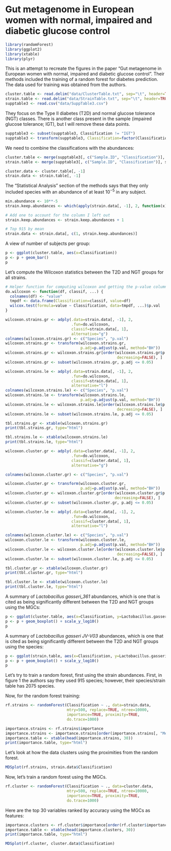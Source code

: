 Gut metagenome in European women with normal, impaired and diabetic glucose control
========================================================

```r
library(randomForest)
library(ggplot2)
library(xtable)
library(plyr)
```


This is an attempt to recreate the figures in the paper "Gut metagenome in European women with normal, impaired and diabetic glucose control". Their methods included the training of a random forest for diabetes prediction. The data used for training was obtained from the authors.


```r
cluster.table <- read.delim("data/ClusterTable.txt", sep="\t", header=TRUE)
strain.table <- read.delim("data/StrainTable.txt", sep="\t", header=TRUE)
supptable3 <- read.csv("data/SuppTable3.csv")
```
They focus on the Type II diabetes (T2D) and normal glucose tolerance (NGT) classes. There is another class present in the sample (impaired glucose tolerance; IGT), but I will remove these data points.

```r
supptable3 <- subset(supptable3, Classification != "IGT")
supptable3 <- transform(supptable3, Classification=factor(Classification))
```

We need to combine the classifications with the abundances:
```r
cluster.table <- merge(supptable3[, c("Sample.ID", "Classification")], cluster.table, by.x="Sample.ID", by.y="Subjects")
strain.table <- merge(supptable3[, c("Sample.ID", "Classification")], strain.table, by.x="Sample.ID", by.y="Subject")

cluster.data <- cluster.table[, -1]
strain.data <- strain.table[, -1]

```

The "Statistical Analysis" section of the methods says that they only included species with an abundance of at least $10^{-5}$ in any subject.

```r
min.abundance <- 10**-5
strain.keep.abundances <- which(apply(strain.data[, -1], 2, function(x) any(x >= min.abundance)))

# Add one to account for the column I left out
strain.keep.abundances <- strain.keep.abundances + 1

# Top 915 by mean
strain.data <- strain.data[, c(1, strain.keep.abundances)]

```

A view of number of subjects per group:

```r
p <- ggplot(cluster.table, aes(x=Classification))
p <- p + geom_bar()
p
```

Let's compute the Wilcoxon statistics between the T2D and NGT groups for all strains.

```r
# Helper function for computing wilcoxon and getting the p-value column-wise from a matrix
do.wilcoxon <- function(df, classif, ...) {
  colnames(df) <- "value"
  tmpdf <- data.frame(Classification=classif, value=df)
  wilcox.test(formula=value ~ Classification, data=tmpdf, ...)$p.val
}
```

```r
wilcoxon.strains.gr <- adply(.data=strain.data[, -1], 2,
                             .fun=do.wilcoxon,
                             classif=strain.data[, 1],
                             alternative="g")
colnames(wilcoxon.strains.gr) <- c("Species", "p.val")
wilcoxon.strains.gr <- transform(wilcoxon.strains.gr, 
                                 p.adj=p.adjust(p.val, method="BH"))
wilcoxon.strains.gr <- wilcoxon.strains.gr[order(wilcoxon.strains.gr$p.adj, 
                                                 decreasing=FALSE), ]
wilcoxon.strains.gr <- subset(wilcoxon.strains.gr, p.adj <= 0.05)

wilcoxon.strains.le <- adply(.data=strain.data[, -1], 2,
                             .fun=do.wilcoxon,
                             classif=strain.data[, 1],
                             alternative="l")
colnames(wilcoxon.strains.le) <- c("Species", "p.val")
wilcoxon.strains.le <- transform(wilcoxon.strains.le,
                                 p.adj=p.adjust(p.val, method="BH"))
wilcoxon.strains.le <- wilcoxon.strains.le[order(wilcoxon.strains.le$p.adj,
                                                 decreasing=FALSE), ]
wilcoxon.strains.le <- subset(wilcoxon.strains.le, p.adj <= 0.05)
```

```r
tbl.strains.gr <- xtable(wilcoxon.strains.gr)
print(tbl.strains.gr, type="html")
```

```r
tbl.strains.le <- xtable(wilcoxon.strains.le)
print(tbl.strains.le, type="html")
```

```r
wilcoxon.cluster.gr <- adply(.data=cluster.data[, -1], 2, 
                             .fun=do.wilcoxon,
                             classif=cluster.data[, 1], 
                             alternative="g")

colnames(wilcoxon.cluster.gr) <- c("Species", "p.val")

wilcoxon.cluster.gr <- transform(wilcoxon.cluster.gr, 
                                 p.adj=p.adjust(p.val, method="BH"))
wilcoxon.cluster.gr <- wilcoxon.cluster.gr[order(wilcoxon.cluster.gr$p.adj, 
                                                decreasing=FALSE), ]
wilcoxon.cluster.gr <- subset(wilcoxon.cluster.gr, p.adj <= 0.05)

wilcoxon.cluster.le <- adply(.data=cluster.data[, -1], 2,
                             .fun=do.wilcoxon,
                             classif=cluster.data[, 1],
                             alternative="l")

colnames(wilcoxon.cluster.le) <- c("Species", "p.val")
wilcoxon.cluster.le <- transform(wilcoxon.cluster.le, 
                                 p.adj=p.adjust(p.val, method="BH"))
wilcoxon.cluster.le <- wilcoxon.cluster.le[order(wilcoxon.cluster.le$p.adj, 
                                                 decreasing=FALSE), ]
wilcoxon.cluster.le <- subset(wilcoxon.cluster.le, p.adj <= 0.05)
```

```r
tbl.cluster.gr <- xtable(wilcoxon.cluster.gr)
print(tbl.cluster.gr, type="html")
```

```r
tbl.cluster.le <- xtable(wilcoxon.cluster.le)
print(tbl.cluster.le, type="html")
```

A summary of *Lactobacillus gasseri_361* abundances, which is one that is cited as being significantly different between the T2D and NGT groups using the MGCs:

```r
p <- ggplot(cluster.table, aes(x=Classification, y=Lactobacillus.gasseri_361))
p <- p + geom_boxplot() + scale_y_log10()
p
```

A summary of *Lactobacillus gasseri JV-V03* abundances, which is one that is cited as being significantly different between the T2D and NGT groups using the species:

```r
p <- ggplot(strain.table, aes(x=Classification, y=Lactobacillus.gasseri.JV.V03))
p <- p + geom_boxplot() + scale_y_log10()
p
```

Let's try to train a random forest, first using the strain abundances. First, in figure 1 the authors say they used 915 species; however, their species/strain table has 2075 species. 

Now, for the random forest training:

```r
rf.strains <- randomForest(Classification ~ ., data=strain.data,
                           mtry=500, replace=TRUE, ntree=10000,
                           importance=TRUE, proximity=TRUE,
                           do.trace=1000)
```

```r
importance.strains <- rf.strains$importance
importance.strains <- importance.strains[order(importance.strains[, "MeanDecreaseAccuracy"], decreasing=TRUE), ]
importance.table <- xtable(head(importance.strains, 30))
print(importance.table, type="html")
```

Let's look at how the data clusters using the proximities from the random forest.

```r
MDSplot(rf.strains, strain.data$Classification)
```

Now, let's train a random forest using the MGCs.

```r
rf.cluster <- randomForest(Classification ~ ., data=cluster.data,
                           mtry=500, replace=TRUE, ntree=10000,
                           importance=TRUE, proximity=TRUE,
                           do.trace=1000)
```

Here are the top 30 variables ranked by accuracy using the MGCs as features:
```r
importance.clusters <- rf.cluster$importance[order(rf.cluster$importance[, "MeanDecreaseAccuracy"], decreasing=TRUE), ]
importance.table <- xtable(head(importance.clusters, 30))
print(importance.table, type="html")
```


```r
MDSplot(rf.cluster, cluster.data$Classification)
```